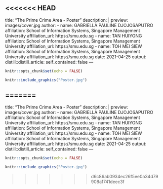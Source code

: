 <<<<<<< HEAD
---
title: "The Prime Crime Area - Poster"
description: |
preview: images/cover.jpg
author:
  - name: GABRIELLA PAULINE DJOJOSAPUTRO
    affiliation: School of Information Systems, Singapore Management University
    affiliation_url: https://smu.edu.sg
  - name: TAN HUIYONG 
    affiliation: School of Information Systems, Singapore Management University
    affiliation_url: https://smu.edu.sg
  - name: TOH MEI SIEW
    affiliation: School of Information Systems, Singapore Management University
    affiliation_url: https://smu.edu.sg
date: 2021-04-25
output:
  distill::distill_article:
    self_contained: false
---


```r
knitr::opts_chunk$set(echo = FALSE)
```


```r
knitr::include_graphics("Poster.jpg")
``` 







































=======
---
title: "The Prime Crime Area - Poster"
description: |
preview: images/cover.jpg
author:
  - name: GABRIELLA PAULINE DJOJOSAPUTRO
    affiliation: School of Information Systems, Singapore Management University
    affiliation_url: https://smu.edu.sg
  - name: TAN HUIYONG 
    affiliation: School of Information Systems, Singapore Management University
    affiliation_url: https://smu.edu.sg
  - name: TOH MEI SIEW
    affiliation: School of Information Systems, Singapore Management University
    affiliation_url: https://smu.edu.sg
date: 2021-04-25
output:
  distill::distill_article:
    self_contained: false
---


```r
knitr::opts_chunk$set(echo = FALSE)
```


```r
knitr::include_graphics("Poster.jpg")
``` 







































>>>>>>> d6c86ab0934ec26f5ee0a34d79908a1741deec3f
